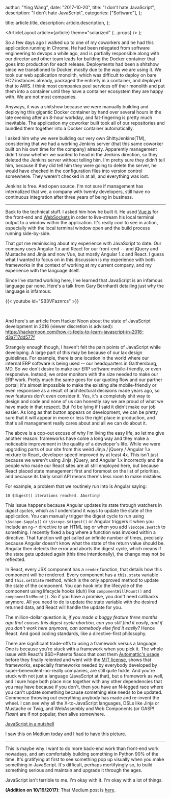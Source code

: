 
  author: "Ying Wang",
  date: "2017-10-20",
  title: "I don't hate JavaScript",
  description: "I don't hate JavaScript",
  categories: ["Software"],
};

  title: article.title,
  description: article.description,
};

  <ArticleLayout article={article} theme="solarized" {...props} />
);

So a few days ago I walked up to one of my coworkers and he had this application running in Chrome. He had been relegated from software engineering to devops a while ago, and is partially responsible along with our director and other team leads for building the Docker container that goes into production for each release. Deployments had been a shitshow since we transitioned to Docker, mostly due to the way we are using it. We took our web application monolith, which was difficult to deploy on bare EC2 instances already, packaged the entirety in a container, and deployed that to AWS. I think most companies peel services off their monolith and put them into a container until they have a container ecosystem they are happy with. We are not most companies.

Anyways, it was a shitshow because we were manually building and deploying this gigantic Docker container by hand over several hours in the late evening after an 8-hour workday, and fat-fingering is pretty much inevitable. The application my coworker built took all of our repositories and bundled them together into a Docker container automatically.

I asked him why we were building our very own ShittyJenkins(TM), considering that we had a working Jenkins server (that this same coworker built on his own time for the company) already. Apparently management didn't know whether we wanted to head in the Jenkins direction, so they deleted the Jenkins server without telling him. I'm pretty sure they didn't tell him, because if they did tell him they were going to delete the server, he would have checked in the configuration files into version control somewhere. They weren't checked in at all, and everything was lost.

Jenkins is free. And open source. I'm not sure if management has internalized that we, a company with twenty developers, still have no continuous integration after three years of being in business.

---

Back to the technical stuff. I asked him how he built it. He used [Vue.js](https://vuejs.org/) for the front-end and [WebSockets](https://developer.mozilla.org/en-US/docs/Web/API/WebSockets_API) in order to live-stream his local terminal output to a window within the application. It's really cool to see in action, especially with the local terminal window open and the build process running side-by-side.

That got me reminiscing about my experience with JavaScript to date. Our company uses Angular 1.x and React for our front-end -- and jQuery and Mustache and Jinja and now Vue, but mostly Angular 1.x and React. I guess what I wanted to focus on in this discussion is my experience with both frameworks in the context of working at my current company, and my experience with the language itself.

Since I've started working here, I've learned that JavaScript is an infamous language par none. Here's a talk from Gary Bernhardt detailing just why the language is infamous:

{{< youtube id="SB3VFaznrcs" >}}

<br />

And here's an article from Hacker Noon about the state of JavaScript development in 2016 (viewer discretion is advised): https://hackernoon.com/how-it-feels-to-learn-javascript-in-2016-d3a717dd577f

Strangely enough though, I haven't felt the pain points of JavaScript while developing. A large part of this may be because of our lax design guidelines. For example, there is one location in the world where our internal ERP software is being used -- our headquarters in Gaithersburg, MD. So we don't desire to make our ERP software mobile-friendly, or even responsive. Instead, we order monitors with the size needed to make our ERP work. Pretty much the same goes for our quoting flow and our partner portal; it's almost impossible to make the existing site mobile-friendly or even responsive as a result of architectural decisions made years ago, so new features don't even consider it. Yes, it's a completely shit way to design and code and none of us can honestly say we are proud of what we have made in that respect. But I'd be lying if I said it didn't make our job easier. As long as that button appears on development, we can be pretty sure that it will appear in more or less the right place in production, and that's all management really cares about and all we can do about it.

The above is a cop-out excuse of why I'm living the easy life, so let me give another reason: frameworks have come a long way and they make a noticeable improvement in the quality of a developer's life. While we were upgrading parts of our site from this weird Jinja / jQuery / Angular 1.x mixture to React, developer speed improved by at least 4x. This isn't just because we weren't using Jinja, jQuery, and Angular 1.x incorrectly and the people who made our React sites are all still employed here, but because React placed state management first and foremost on the list of priorities, and because its fairly small API means there's less room to make mistakes.

For example, a problem that we routinely run into is Angular saying:

`10 $digest() iterations reached. Aborting!`

This issue happens because Angular updates its state through watchers in _digest cycles_, which as I understand it ways to update the state of the application. You can manually trigger the digest cycle to run using `\$scope.$apply()` or `\$scope.$digest()` or Angular triggers it when you include an `ng-*` directive to an HTML tag or when you add `\$scope.$watch` to something. I recently fixed a bug where a function was invoked within a directive. That function will get called an infinite number of times, precisely because Angular doesn't know what the state of the return value should be. Angular then detects the error and aborts the digest cycle, which means if the state gets updated again (this time intentionally), the change may not be reflected.

In React, every JSX component has a `render` function, that details how this component will be rendered. Every component has a `this.state` variable and `this.setState` method, which is the only approved method to update the state of the component. You can hook into the lifecycle of the component using lifecycle hooks (duh) like `componentWillMount()` and `componentDidMount()`. So if you have a promise, you don't need callbacks anymore. All you need to do is update the state variable with the desired returned data, and React will handle the update for you.

The million-dollar question is, _if you made a buggy feature three months ago that causes this digest cycle abortion, can you still find it easily, and if you don't work here anymore, can somebody else find it easily?_ Hence React. And good coding standards, like a directive-first philosophy.

There are significant trade-offs to using a framework versus a language. One is because you're stuck with a framework when you pick it. The whole issue with React's BSD+Patents fiasco that cost them [Automattic's usage](https://ma.tt/2017/09/on-react-and-wordpress/) before they finally relented and went with the [MIT license](https://code.facebook.com/posts/300798627056246/relicensing-react-jest-flow-and-immutable-js/), shows that frameworks, especially frameworks needed by everybody developed by super-benevolent-no-really companies, are still quite fickle. And you're stuck with not just a language (JavaScript at that), but a framework as well, and I sure hope both place nice together with any other dependencies that you may have because if you don't, then you have an N-legged race where you can't update something because something else needs to be updated. Commence throwing out everything anybody has made and re-invent the wheel. I can see why all the X-to-JavaScript languages, DSLs like Jinja or Mustache or Twig, and WebAssembly and Web Components (or GASP! _Flash_) are if not popular, then alive somewhere.

[JavaScript in a nutshell](/img/posts/2017/10/20/i_dont_hate_javascript_1.gif)

I saw this on Medium today and I had to have this picture.

---

This is maybe why I want to do more back-end work than front-end work nowadays, and am comfortably building something in Python 90% of the time. It's gratifying at first to see something pop up visually when you make something in JavaScript. It's difficult, perhaps mortifyingly so, to build something serious and maintain and upgrade it through the ages.

JavaScript isn't terrible to me. I'm okay with it. I'm okay with a lot of things.

**(Addition on 10/19/2017)**: That Medium post is [here](https://medium.com/@karolismasiulis/programming-is-not-about-text-c205ba6aa3ba).
